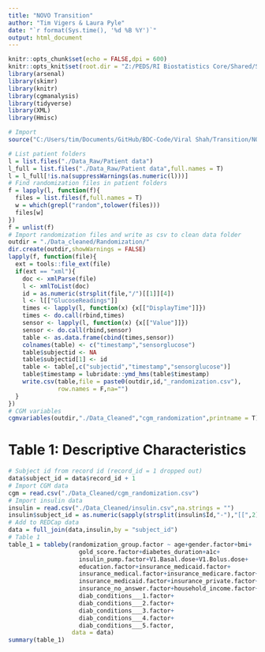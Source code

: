 ```yaml
---
title: "NOVO Transition"
author: "Tim Vigers & Laura Pyle"
date: "`r format(Sys.time(), '%d %B %Y')`"
output: html_document
---
```


```r
knitr::opts_chunk$set(echo = FALSE,dpi = 600)
knitr::opts_knit$set(root.dir = "Z:/PEDS/RI Biostatistics Core/Shared/Shared Projects/Laura/BDC/Projects/Viral Shah/NOVO Transition")
library(arsenal)
library(skimr)
library(knitr)
library(cgmanalysis)
library(tidyverse)
library(XML)
library(Hmisc)
```

```r
# Import
source("C:/Users/tim/Documents/GitHub/BDC-Code/Viral Shah/Transition/NOVOTransitionStudy_R_2020-10-29_1804.R")
```

```r
# List patient folders
l = list.files("./Data_Raw/Patient data")
l_full = list.files("./Data_Raw/Patient data",full.names = T)
l = l_full[!is.na(suppressWarnings(as.numeric(l)))]
# Find randomization files in patient folders
f = lapply(l, function(f){
  files = list.files(f,full.names = T)
  w = which(grepl("random",tolower(files)))
  files[w]
})
f = unlist(f)
# Import randomization files and write as csv to clean data folder
outdir = "./Data_cleaned/Randomization/"
dir.create(outdir,showWarnings = FALSE)
lapply(f, function(file){
  ext = tools::file_ext(file)
  if(ext == "xml"){
    doc <- xmlParse(file)
    l <- xmlToList(doc)
    id = as.numeric(strsplit(file,"/")[[1]][4])
    l <- l[["GlucoseReadings"]]
    times <- lapply(l, function(x) {x[["DisplayTime"]]})
    times <- do.call(rbind,times)
    sensor <- lapply(l, function(x) {x[["Value"]]})
    sensor <- do.call(rbind,sensor)
    table <- as.data.frame(cbind(times,sensor))
    colnames(table) <- c("timestamp","sensorglucose")
    table$subjectid <- NA
    table$subjectid[1] <- id
    table <- table[,c("subjectid","timestamp","sensorglucose")]
    table$timestamp = lubridate::ymd_hms(table$timestamp)
    write.csv(table,file = paste0(outdir,id,"_randomization.csv"),
              row.names = F,na="")
  }
})
# CGM variables
cgmvariables(outdir,"./Data_Cleaned","cgm_randomization",printname = T)
```

# Table 1: Descriptive Characteristics

```r
# Subject id from record id (record_id = 1 dropped out)
data$subject_id = data$record_id + 1
# Import CGM data
cgm = read.csv("./Data_Cleaned/cgm_randomization.csv")
# Import insulin data
insulin = read.csv("./Data_Cleaned/insulin.csv",na.strings = "")
insulin$subject_id = as.numeric(sapply(strsplit(insulin$Id,"-"),"[[",2))
# Add to REDCap data
data = full_join(data,insulin,by = "subject_id")
# Table 1
table_1 = tableby(randomization_group.factor ~ age+gender.factor+bmi+
                    gold_score.factor+diabetes_duration+a1c+
                    insulin_pump.factor+V1.Basal.dose+V1.Bolus.dose+
                    education.factor+insurance_medicaid.factor+
                    insurance_medical.factor+insurance_medicare.factor+
                    insurance_medicaid.factor+insurance_private.factor+
                    insurance_no_answer.factor+household_income.factor+
                    diab_conditions___1.factor+
                    diab_conditions___2.factor+
                    diab_conditions___3.factor+
                    diab_conditions___4.factor+
                    diab_conditions___5.factor,
                  data = data)
summary(table_1)
```